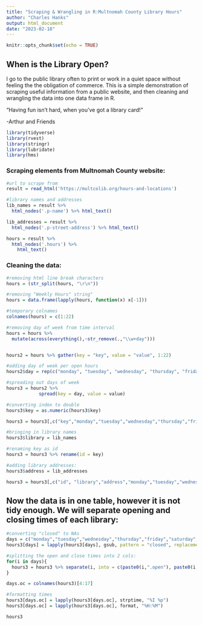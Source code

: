 ```yaml
---
title: "Scraping & Wrangling in R:Multnomah County Library Hours"
author: "Charles Hanks" 
output: html_document
date: "2023-02-18"
---
```


```r
knitr::opts_chunk$set(echo = TRUE)
```

## When is the Library Open? 

I go to the public library often to print or work in a quiet space without feeling the the obligation of commerce. This is a simple demonstration of scraping useful information from a public website, and then cleaning and wrangling the data into one data frame in R. 

"Having fun isn't hard, when you've got a library card!" 

-Arthur and Friends 

```r
library(tidyverse)
library(rvest)
library(stringr)
library(lubridate)
library(hms)
```

### Scraping elements from Multnomah County website:
```r
#url to scrape from
result = read_html('https://multcolib.org/hours-and-locations')

#library names and addresses 
lib_names = result %>% 
  html_nodes('.p-name') %>% html_text()

lib_addresses = result %>% 
  html_nodes('.p-street-address') %>% html_text()

hours = result %>% 
  html_nodes('.hours') %>% 
    html_text()

```

### Cleaning the data: 
```r
#removing html line break characters 
hours = (str_split(hours, "\r\n")) 

#removing "Weekly Hours" string"
hours = data.frame(lapply(hours, function(x) x[-1]))

#temporary colnames
colnames(hours) = c(1:22)

#removing day of week from time interval 
hours = hours %>% 
  mutate(across(everything(),~str_remove(.,"\\w+day")))


hours2 = hours %>% gather(key = "key", value = "value", 1:22)

#adding day of week per open hours 
hours2$day = rep(c("monday", "tuesday", "wednesday", "thursday", "friday", "saturday", "sunday", NA),22)

#spreading out days of week
hours3 = hours2 %>% 
            spread(key = day, value = value) 

#converting index to double 
hours3$key = as.numeric(hours3$key)

hours3 = hours3[,c("key","monday","tuesday","wednesday","thursday","friday","saturday","sunday")] %>% arrange(key)

#bringing in library names
hours3$library = lib_names

#renaming key as id 
hours3 = hours3 %>% rename(id = key)

#adding library addresses: 
hours3$address = lib_addresses

hours3 = hours3[,c("id", "library","address","monday","tuesday","wednesday","thursday","friday","saturday","sunday")]
```

## Now the data is in one table, however it is not tidy enough. We will separate opening and closing times of each library: 
```r
#converting "closed" to NAs 
days = c("monday","tuesday","wednesday","thursday","friday","saturday","sunday")
hours3[days] = lapply(hours3[days], gsub, pattern = "closed", replacement = NA)

#splitting the open and close times into 2 cols: 
for(i in days){
  hours3 = hours3 %>% separate(i, into = c(paste0(i,".open"), paste0(i,".close")),sep = " - ") 
}

days.oc = colnames(hours3)[4:17]

#formatting times 
hours3[days.oc] = lapply(hours3[days.oc], strptime, "%I %p")
hours3[days.oc] = lapply(hours3[days.oc], format, "%H:%M")

hours3
```




